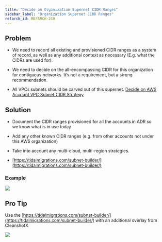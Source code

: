 ```yaml
---
title: "Decide on Organization Supernet CIDR Ranges"
sidebar_label: "Organization Supernet CIDR Ranges"
refarch_id: REFARCH-240
---
```


## Problem

- We need to record all existing and provisioned CIDR ranges as a system of record, as well as any additional context as
  necessary (E.g. what the CIDRs are used for).

- We need to decide on the all-encompassing CIDR for this organization for contiguous networks. It’s not a requirement,
  but a strong recommendation.

- All VPCs subnets should be carved out of this supernet.
  [Decide on AWS Account VPC Subnet CIDR Strategy](/layers/network/design-decisions/decide-on-aws-account-vpc-subnet-cidr-strategy)

## Solution

- Document the CIDR ranges provisioned for all the accounts in ADR so we know what is in use today

- Add any other known CIDR ranges (e.g. from other accounts not under this AWS organization)

- Take into account any multi-cloud, multi-region strategies.

- [https://tidalmigrations.com/subnet-builder/](https://tidalmigrations.com/subnet-builder/)

### Example

<img src="/assets/refarch/e8e9b129-c0b7-4723-a1c6-bf5e5811eb6c-media-blob-url-true-id-66a8" /><br/>

## Pro Tip

Use the [https://tidalmigrations.com/subnet-builder/](https://tidalmigrations.com/subnet-builder/) with an additional
overlay from CleanshotX.

<img src="/assets/refarch/image-20211025-172520.png" /><br/>
